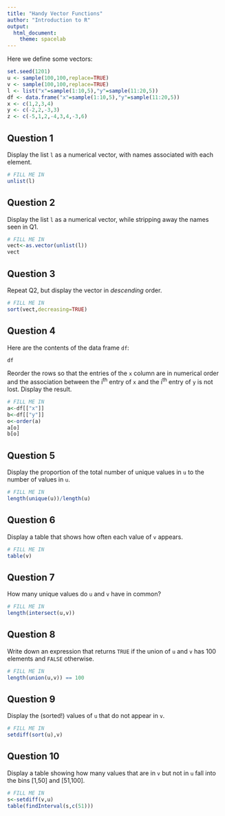 ```yaml
---
title: "Handy Vector Functions"
author: "Introduction to R"
output:
  html_document:
    theme: spacelab
---
```


Here we define some vectors:
```r
set.seed(1201)
u <- sample(100,100,replace=TRUE)
v <- sample(100,100,replace=TRUE)
l <- list("x"=sample(1:10,5),"y"=sample(11:20,5))
df <- data.frame("x"=sample(1:10,5),"y"=sample(11:20,5))
x <- c(1,2,3,4)
y <- c(-2,2,-3,3)
z <- c(-5,1,2,-4,3,4,-3,6)
```

## Question 1

Display the list `l` as a numerical vector, with names associated with each element.
```r
# FILL ME IN
unlist(l)
```

## Question 2

Display the list `l` as a numerical vector, while stripping away the names seen in Q1.
```r
# FILL ME IN
vect<-as.vector(unlist(l))
vect
```

## Question 3

Repeat Q2, but display the vector in *descending* order.
```r
# FILL ME IN
sort(vect,decreasing=TRUE)


```

## Question 4

Here are the contents of the data frame `df`:
```r
df
```
Reorder the rows so that the entries of the `x` column are in numerical order and the association between the i<sup>th</sup> entry of `x` and the i<sup>th</sup> entry of `y` is not lost. Display the result.
```r
# FILL ME IN
a<-df[["x"]]
b<-df[["y"]]
o<-order(a)
a[o]
b[o]

```

## Question 5

Display the proportion of the total number of unique values in `u` to the number of values in `u`.
```r
# FILL ME IN
length(unique(u))/length(u)
```

## Question 6

Display a table that shows how often each value of `v` appears.
```r
# FILL ME IN
table(v)
```

## Question 7

How many unique values do `u` and `v` have in common?
```r
# FILL ME IN
length(intersect(u,v))
```

## Question 8

Write down an expression that returns `TRUE` if the union of `u` and `v` has 100 elements and `FALSE` otherwise.
```r
# FILL ME IN
length(union(u,v)) == 100
```

## Question 9

Display the (sorted!) values of `u` that do not appear in `v`.
```r
# FILL ME IN
setdiff(sort(u),v)
```

## Question 10

Display a table showing how many values that are in `v` but not in `u` fall into the bins [1,50] and [51,100].
```r
# FILL ME IN
s<-setdiff(v,u)
table(findInterval(s,c(51)))

```
